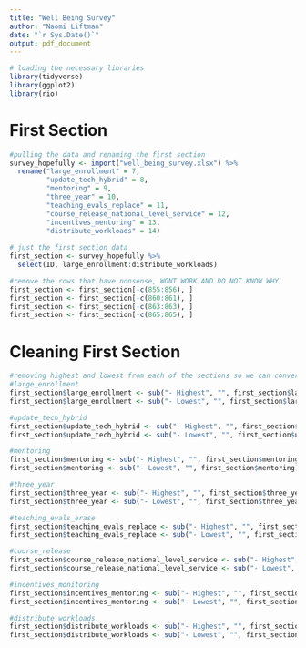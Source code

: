 ```yaml
---
title: "Well Being Survey"
author: "Naomi Liftman"
date: "`r Sys.Date()`"
output: pdf_document
---
```


```r
# loading the necessary libraries
library(tidyverse)
library(ggplot2)
library(rio)
```

# First Section

```r
#pulling the data and renaming the first section
survey_hopefully <- import("well_being_survey.xlsx") %>% 
  rename("large_enrollment" = 7,
         "update_tech_hybrid" = 8,
         "mentoring" = 9,
         "three_year" = 10,
         "teaching_evals_replace" = 11,
         "course_release_national_level_service" = 12,
         "incentives_mentoring" = 13,
         "distribute_workloads" = 14)
  
# just the first section data
first_section <- survey_hopefully %>% 
  select(ID, large_enrollment:distribute_workloads)

#remove the rows that have nonsense, WONT WORK AND DO NOT KNOW WHY
first_section <- first_section[-c(855:856), ]
first_section <- first_section[-c(860:861), ]
first_section <- first_section[-c(863:863), ]
first_section <- first_section[-c(865:865), ]
```

# Cleaning First Section
```r
#removing highest and lowest from each of the sections so we can convert to numeric
#large_enrollment
first_section$large_enrollment <- sub("- Highest", "", first_section$large_enrollment)
first_section$large_enrollment <- sub("- Lowest", "", first_section$large_enrollment)

#update_tech_hybrid
first_section$update_tech_hybrid <- sub("- Highest", "", first_section$update_tech_hybrid)
first_section$update_tech_hybrid <- sub("- Lowest", "", first_section$update_tech_hybrid)

#mentoring
first_section$mentoring <- sub("- Highest", "", first_section$mentoring)
first_section$mentoring <- sub("- Lowest", "", first_section$mentoring)

#three_year
first_section$three_year <- sub("- Highest", "", first_section$three_year)
first_section$three_year <- sub("- Lowest", "", first_section$three_year)

#teaching_evals_erase
first_section$teaching_evals_replace <- sub("- Highest", "", first_section$teaching_evals_replace)
first_section$teaching_evals_replace <- sub("- Lowest", "", first_section$teaching_evals_replace)

#course_release
first_section$course_release_national_level_service <- sub("- Highest", "", first_section$course_release_national_level_service)
first_section$course_release_national_level_service <- sub("- Lowest", "", first_section$course_release_national_level_service)

#incentives_monitoring
first_section$incentives_mentoring <- sub("- Highest", "", first_section$incentives_mentoring)
first_section$incentives_mentoring <- sub("- Lowest", "", first_section$incentives_mentoring)

#distribute workloads
first_section$distribute_workloads <- sub("- Highest", "", first_section$distribute_workloads)
first_section$distribute_workloads <- sub("- Lowest", "", first_section$distribute_workloads)

```

